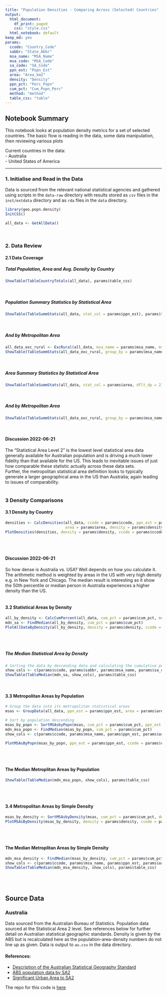 ```yaml
---
title: "Population Densities - Comparing Across (Selected) Countries"
output:
  html_document:
    df_print: paged
    css: "style.css"
  html_notebook: default
keep_md: yes
params:
  ccode: "Country_Code"
  sabbr: "State_Abbr"
  msa_name: "MSA_Name"
  msa_code: "MSA_Code"
  sa_code: "SA_Code"
  ppn_est: "Popn_Est"
  area: "Area_km2"
  density: "Density"
  ppn_pct: "Perc_Popn"
  cum_pct: "Cum_Popn_Perc"
  method: "method"
  table_css: "table"
---
```


## Notebook Summary 
This notebook looks at population density metrics for a set of selected countries.
The basic flow is reading in the data, some data manipulation, then reviewing
various plots

Current countries in the data:  
- Australia  
- United States of America

---

### 1. Initialise and Read in the Data
Data is sourced from the relevant national statistical agencies and gathered
using scripts in the `data-raw` directory with results stored as `csv` files in
the `inst/extdata` directory and as `rda` files in the `data` directory.
<br>  

```r
library(geo.popn.density)
InitCSS()

all_data <- GetAllData()
```
<br>  

### 2. Data Review
#### 2.1 Data Coverage
##### Total Population, Area and Avg. Density by Country
```r
ShowTable(TableCountryTotals(all_data), params$table_css)
```
<br>  

##### Population Summary Statistics by Statistical Area
```r
ShowTable(TableSummStats(all_data, stat_col = params$ppn_est), params$table_css)
```
<br>  

##### And by Metropolitan Area
``` r
all_data_exc_rural <- ExcRural(all_data, msa_name = params$msa_name, msa_code = params$msa_code)
ShowTable(TableSummStats(all_data_exc_rural, group_by = params$msa_name, stat_col = params$ppn_est), params$table_css)
```
<br>  

##### Area Summary Statistics by Statistical Area
``` r
ShowTable(TableSummStats(all_data, stat_col = params$area, dflt_dp = 2), params$table_css)
```
<br>  

##### And by Metropolitan Area
``` r
ShowTable(TableSummStats(all_data_exc_rural, group_by = params$msa_name, stat_col = params$area, dflt_dp = 2), params$table_css)
```
<br>  

#### Discussion 2022-06-21
The "Statistical Area Level 2" is the lowest level statistical area data
generally available for Australian population and is driving a much lower
fidelity than that available for the US. This leads to inevitable issues
of just how comparable these statistic actually across these data sets.  
Further, the metropolitan statistical area definition looks to typically
generate a larger geographical area in the US than Australia; again leading
to issues of comparability.
<br><br>  

### 3 Density Comparisons
#### 3.1 Density by Country
```r
densities <- CalcDensities(all_data, ccode = params$ccode, ppn_est = params$ppn_est,
                           area = params$area, density = params$density, group_by = params$ccode)
PlotDensities(densities, density = params$density, ccode = params$ccode)
```
<br><br>  

#### Discussion 2022-06-21
So how dense is Australia vs. USA? Well depends on how you calculate it. The
arithmetic method is weighted by areas in the US with very high density e.g. in
New York and Chicago. The median result is interesting as it show the 50th 
percentile or median person in Australia experiences a higher density than
the US.
<br><br>  

#### 3.2 Statistical Areas by Density
```r
all_by_density <- CalcCumPercent(all_data, cum_pct = params$cum_pct, metric = params$ppn_est, sort_by = params$density, group_by = params$ccode)
mdn_sa <- FindMedian(all_by_density, cum_pct = params$cum_pct)
PlotAllDataByDensity(all_by_density, density = params$density, ccode = params$ccode, cum_pct = params$cum_pct, mdn_sa = mdn_sa)
```
<br><br>  

##### The Median Statistical Area by Density
```r
# Sorting the data by descending data and calculating the cumulative percentage population to find the median
show_cols <- c(params$ccode, params$sabbr, params$msa_name, params$sa_code, params$ppn_est, params$area, params$density, params$cum_pct)
ShowTable(TableMedian(mdn_sa, show_cols), params$table_css)
```
<br>  

#### 3.3 Metropolitan Areas by Population
```r
# Group the data into its metropolitan statistical areas
msas <- GroupData(all_data, ppn_est = params$ppn_est, area = params$area, ppn_pct = params$ppn_pct, density = params$density, group_by = c(params$ccode, "MSA_Code", params$msa_name, "Metro_Micro"))

# Sort by population descending
msas_by_popn <- SortMSAsbyPopn(msas, cum_pct = params$cum_pct, ppn_est = params$ppn_est, ppn_pct = params$ppn_pct, msa_name = params$msa_name, group_by = params$ccode)
mdn_msa_popn <- FindMedian(msas_by_popn, cum_pct = params$cum_pct)
show_cols <- c(params$ccode, params$msa_name, params$ppn_est, params$area, params$density, params$cum_pct)

PlotMSAsByPopn(msas_by_popn, ppn_est = params$ppn_est, ccode = params$ccode, cum_pct = params$cum_pct)
```
<br><br>  

#### The Median Metroplitan Areas by Population
```r
ShowTable(TableMedian(mdn_msa_popn, show_cols), params$table_css)
```
<br><br>  

#### 3.4 Metropolitan Areas by Simple Density
```r
msas_by_density <- SortMSAsbyDensity(msas, cum_pct = params$cum_pct, density = params$density, ppn_pct = params$ppn_pct, group_by = params$ccode)
PlotMSAsByDensity(msas_by_density, density = params$density, ccode = params$ccode, cum_pct = params$cum_pct)
```
<br><br>  

#### The Median Metroplitan Areas by Simple Density
```r
mdn_msa_density <- FindMedian(msas_by_density, cum_pct = params$cum_pct)
show_cols <- c(params$ccode, params$msa_name, params$ppn_est, params$area, params$density, params$cum_pct)
ShowTable(TableMedian(mdn_msa_density, show_cols), params$table_css)
```
<br><br>  

## Source Data
### Australia
Data sourced from the Australian Bureau of Statistics. Population data sourced
at the Statistical Area 2 level. See references below for further detail on
Australian statistical geographic standards. Density is given by the ABS but
is recalculated here as the population-area-density numbers do not line up as
given. Data is output to `au.csv` in the data directory.

#### References:
* [Description of the Australian Statistical Geography Standard](https://www.abs.gov.au/statistics/standards/australian-statistical-geography-standard-asgs-edition-3/jul2021-jun2026#asgs-diagram)
* [ABS population data by SA2](https://www.abs.gov.au/statistics/people/population/regional-population/2020-21#data-download)
* [Significant Urban Area to SA2](https://www.abs.gov.au/AUSSTATS/abs@.nsf/DetailsPage/1270.0.55.004July%202016?OpenDocument)

The repo for this code is [here](https://github.com/qwertytam/geo.popn.density)

